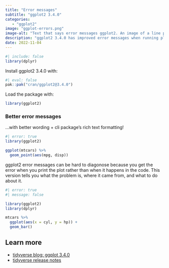 ```yaml
---
title: "Error messages"
subtitle: "ggplot2 3.4.0"
categories:
   - "ggplot2"
image: "ggplot-errors.png"
image-alt: "Text that says error messages ggplot2. An image of a line plot with lines of varying widths."
description: "ggplot2 3.4.0 has improved error messages when running plots."
date: 2022-11-04
---
```


```r
#| include: false
library(dplyr)
```

Install ggplot2 3.4.0 with:

```r
#| eval: false
pak::pak("cran/ggplot2@3.4.0")
```

Load the package with:

```r
library(ggplot2)
```


### Better error messages

...with better wording + cli package's rich text formatting!

```r
#| error: true
library(ggplot2)

ggplot(mtcars) %>% 
  geom_point(aes(mpg, disp))
```

ggplot2 error messages can be hard to diagonose because you get the error when you print the plot rather than when it happens in the code. This version tells you what the problem is, where it came from, and what to do about it.

```r
#| error: true
#| message: false

library(ggplot2)
library(dplyr)

mtcars %>% 
  ggplot(aes(x = cyl, y = hp)) +
  geom_bar()
```

## Learn more

* [tidyverse blog: ggplot 3.4.0](https://www.tidyverse.org/blog/2022/11/ggplot2-3-4-0/)
* [tidyverse release notes](https://ggplot2.tidyverse.org/news/index.html)
